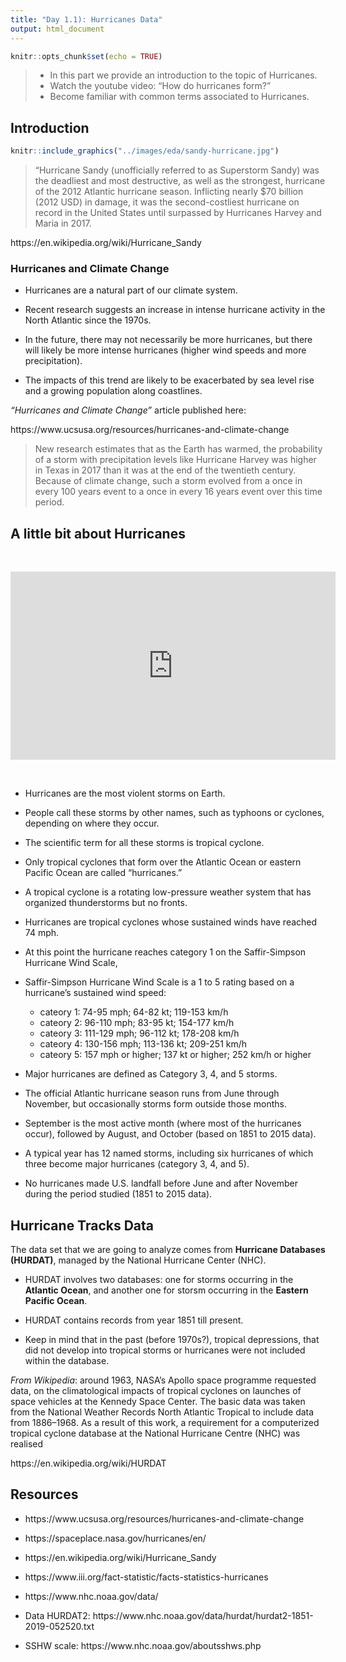 ```yaml
---
title: "Day 1.1): Hurricanes Data"
output: html_document
---
```


```r
knitr::opts_chunk$set(echo = TRUE)
```

> - In this part we provide an introduction to the topic of Hurricanes.
> - Watch the youtube video: "How do hurricanes form?"
> - Become familiar with common terms associated to Hurricanes.


## Introduction

```r
knitr::include_graphics("../images/eda/sandy-hurricane.jpg")
```


> "Hurricane Sandy (unofficially referred to as Superstorm Sandy) was the 
> deadliest and most destructive, as well as the strongest, hurricane of the 
> 2012 Atlantic hurricane season. Inflicting nearly $70 billion (2012 USD) in 
> damage, it was the second-costliest hurricane on record in the United States 
> until surpassed by Hurricanes Harvey and Maria in 2017.

https://en.wikipedia.org/wiki/Hurricane_Sandy


### Hurricanes and Climate Change

- Hurricanes are a natural part of our climate system.

- Recent research suggests an increase in intense hurricane activity in the 
North Atlantic since the 1970s.

- In the future, there may not necessarily be more hurricanes, but there will 
likely be more intense hurricanes (higher wind speeds and more precipitation).

- The impacts of this trend are likely to be exacerbated by sea level rise and 
a growing population along coastlines.

_"Hurricanes and Climate Change"_ article published here:

https://www.ucsusa.org/resources/hurricanes-and-climate-change

> New research estimates that as the Earth has warmed, the probability of a 
> storm with precipitation levels like Hurricane Harvey was higher in Texas in 
> 2017 than it was at the end of the twentieth century. Because of climate 
> change, such a storm evolved from a once in every 100 years event to a once 
> in every 16 years event over this time period.



## A little bit about Hurricanes

</br>

<iframe width="520" height="301" src="https://www.youtube.com/embed/wPDoIrGUrEc" frameborder="0" allow="accelerometer; autoplay; encrypted-media; gyroscope; picture-in-picture" allowfullscreen></iframe>

</br>

- Hurricanes are the most violent storms on Earth. 

- People call these storms by other names, such as typhoons or cyclones,
depending on where they occur.

- The scientific term for all these storms is tropical cyclone.

- Only tropical cyclones that form over the Atlantic Ocean or eastern Pacific
Ocean are called "hurricanes."

- A tropical cyclone is a rotating low-pressure weather system that has 
organized thunderstorms but no fronts.

- Hurricanes are tropical cyclones whose sustained winds have reached 74 mph.

- At this point the hurricane reaches category 1 on the Saffir-Simpson 
Hurricane Wind Scale,

- Saffir-Simpson Hurricane Wind Scale is a 1 to 5 rating based on a hurricane's 
sustained wind speed:

  + cateory 1: 74-95 mph; 64-82 kt; 119-153 km/h
  + cateory 2: 96-110 mph; 83-95 kt; 154-177 km/h
  + cateory 3: 111-129 mph; 96-112 kt; 178-208 km/h
  + cateory 4: 130-156 mph; 113-136 kt; 209-251 km/h
  + cateory 5: 157 mph or higher; 137 kt or higher; 252 km/h or higher


- Major hurricanes are defined as Category 3, 4, and 5 storms.

- The official Atlantic hurricane season runs from June through November, but
occasionally storms form outside those months.

- September is the most active month (where most of the hurricanes occur),
followed by August, and October (based on 1851 to 2015 data).

- A typical year has 12 named storms, including six hurricanes of which three 
become major hurricanes (category 3, 4, and 5).

- No hurricanes made U.S. landfall before June and after November during the period studied (1851 to 2015 data).



## Hurricane Tracks Data

The data set that we are going to analyze comes from 
__Hurricane Databases (HURDAT)__, managed by the National Hurricane Center (NHC).

- HURDAT involves two databases: one for storms occurring in the 
__Atlantic Ocean__, and another one for storsm occurring in the 
__Eastern Pacific Ocean__.

- HURDAT contains records from year 1851 till present.

- Keep in mind that in the past (before 1970s?), tropical depressions, that did
not develop into tropical storms or hurricanes were not included within the 
database.


_From Wikipedia_: around 1963, NASA's Apollo space programme requested data, on 
the climatological impacts of tropical cyclones on launches of space vehicles at 
the Kennedy Space Center. The basic data was taken from the National Weather
Records North Atlantic Tropical to include data from 1886–1968. As a result of 
this work, a requirement for a computerized tropical cyclone database at the 
National Hurricane Centre (NHC) was realised

https://en.wikipedia.org/wiki/HURDAT




## Resources

- https://www.ucsusa.org/resources/hurricanes-and-climate-change

- https://spaceplace.nasa.gov/hurricanes/en/

- https://en.wikipedia.org/wiki/Hurricane_Sandy

- https://www.iii.org/fact-statistic/facts-statistics-hurricanes

- https://www.nhc.noaa.gov/data/

- Data HURDAT2: https://www.nhc.noaa.gov/data/hurdat/hurdat2-1851-2019-052520.txt

- SSHW scale: https://www.nhc.noaa.gov/aboutsshws.php

